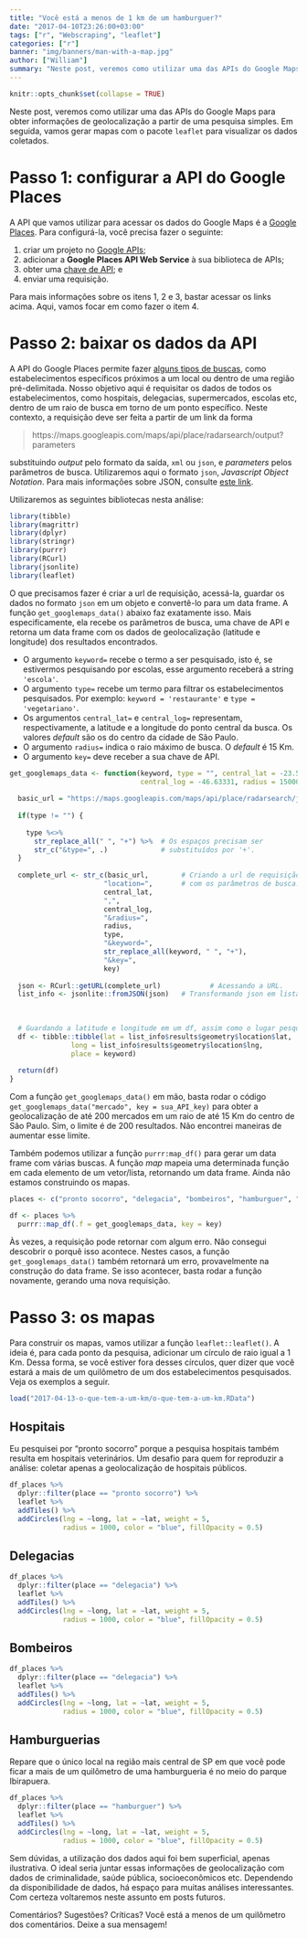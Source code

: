 ```yaml
---
title: "Você está a menos de 1 km de um hamburguer?"
date: "2017-04-10T23:26:00+03:00"
tags: ["r", "Webscraping", "leaflet"]
categories: ["r"]
banner: "img/banners/man-with-a-map.jpg"
author: ["William"]
summary: "Neste post, veremos como utilizar uma das APIs do Google Maps para obter informações de geolocalização a partir de uma pesquisa simples. Em seguida, vamos utilizar o pacote `leaflet` para criar mapas com os dados coletados."
---
```


```r
knitr::opts_chunk$set(collapse = TRUE)
```

Neste post, veremos como utilizar uma das APIs do Google Maps para obter informações de geolocalização a partir de uma pesquisa simples. Em seguida, vamos gerar mapas com o pacote `leaflet` para visualizar os dados coletados.

# Passo 1: configurar a API do Google Places

A API que vamos utilizar para acessar os dados do Google Maps é a [Google Places](https://developers.google.com/places/web-service/?hl=pt-br). Para configurá-la, você precisa fazer o seguinte:

1. criar um projeto no [Google APIs](https://console.developers.google.com/iam-admin/projects);
2. adicionar a **Google Places API Web Service** à sua biblioteca de APIs;
3. obter uma [chave de API](https://support.google.com/googleapi/answer/6158862); e
4. enviar uma requisição.

Para mais informações sobre os itens 1, 2 e 3, bastar acessar os links acima. Aqui, vamos focar em como fazer o item 4.

# Passo 2: baixar os dados da API

A API do Google Places permite fazer [alguns tipos de buscas](https://developers.google.com/places/web-service/search), como estabelecimentos específicos próximos a um local ou dentro de uma região pré-delimitada. Nosso objetivo aqui é requisitar os dados de todos os estabelecimentos, como hospitais, delegacias, supermercados, escolas etc, dentro de um raio de busca em torno de um ponto específico. Neste contexto, a requisição deve ser feita a partir de um link da forma

> https://maps.googleapis.com/maps/api/place/radarsearch/output?parameters

substituindo *output* pelo formato da saída, `xml` ou `json`, e *parameters* pelos parâmetros de busca. Utilizaremos aqui o formato `json`, *Javascript Object Notation*. Para mais informações sobre JSON, consulte [este link](http://www.devmedia.com.br/introducao-ao-formato-json/25275).

Utilizaremos as seguintes bibliotecas nesta análise:

```r
library(tibble)
library(magrittr)
library(dplyr)
library(stringr)
library(purrr)
library(RCurl)
library(jsonlite)
library(leaflet)
```


O que precisamos fazer é criar a url de requisição, acessá-la, guardar os dados no formato `json` em um objeto e convertê-lo para um data frame. A função `get_googlemaps_data()` abaixo faz exatamente isso. Mais especificamente, ela recebe os parâmetros de busca, uma chave de API e retorna um data frame com os dados de geolocalização (latitude e longitude) dos resultados encontrados.

- O argumento `keyword=` recebe o termo a ser pesquisado, isto é, se estivermos pesquisando por escolas, esse argumento receberá a string `'escola'`.
- O argumento `type=` recebe um termo para filtrar os estabelecimentos pesquisados. Por exemplo: `keyword = 'restaurante'` e `type = 'vegetariano'`.
- Os argumentos `central_lat=` e `central_log=` representam, respectivamente, a latitude e a longitude do ponto central da busca. Os valores *default* são os do centro da cidade de São Paulo.
- O argumento `radius=` indica o raio máximo de busca. O *default* é 15 Km.
- O argumento `key=` deve receber a sua chave de API.


```r
get_googlemaps_data <- function(keyword, type = "", central_lat = -23.55052, 
                                central_log = -46.63331, radius = 15000, key) {
  
  basic_url = "https://maps.googleapis.com/maps/api/place/radarsearch/json?"
  
  if(type != "") {
    
    type %<>%
      str_replace_all(" ", "+") %>%  # Os espaços precisam ser 
      str_c("&type=", .)             # substituídos por '+'.
  }
  
  complete_url <- str_c(basic_url,        # Criando a url de requisição
                       "location=",       # com os parâmetros de busca.
                       central_lat,
                       ",",
                       central_log,
                       "&radius=",
                       radius,
                       type,
                       "&keyword=",
                       str_replace_all(keyword, " ", "+"),
                       "&key=",
                       key)
  
  json <- RCurl::getURL(complete_url)            # Acessando a URL.
  list_info <- jsonlite::fromJSON(json)   # Transformando json em lista.
  
  
  
  # Guardando a latitude e longitude em um df, assim como o lugar pesquisado.
  df <- tibble::tibble(lat = list_info$results$geometry$location$lat,
               long = list_info$results$geometry$location$lng,
               place = keyword)
   
  return(df)
}

```

Com a função `get_googlemaps_data()` em mão, basta rodar o código `get_googlemaps_data("mercado", key = sua_API_key)` para obter a geolocalização de até 200 mercados em um raio de até 15 Km do centro de São Paulo. Sim, o limite é de 200 resultados. Não encontrei maneiras de aumentar esse limite.

Também podemos utilizar a função `purrr:map_df()` para gerar um data frame com várias buscas. A função *map* mapeia uma determinada função em cada elemento de um vetor/lista, retornando um data frame. Ainda não estamos construindo os mapas.

```r
places <- c("pronto socorro", "delegacia", "bombeiros", "hamburguer", "pizza")

df <- places %>% 
  purrr::map_df(.f = get_googlemaps_data, key = key)
```

Às vezes, a requisição pode retornar com algum erro. Não consegui descobrir o porquê isso acontece. Nestes casos, a função `get_googlemaps_data()` também retornará um erro, provavelmente na construção do data frame. Se isso acontecer, basta rodar a função novamente, gerando uma nova requisição.

# Passo 3: os mapas

Para construir os mapas, vamos utilizar a função `leaflet::leaflet()`. A ideia é, para cada ponto da pesquisa, adicionar um círculo de raio igual a 1 Km. Dessa forma, se você estiver fora desses círculos, quer dizer que você estará a mais de um quilômetro de um dos estabelecimentos pesquisados. Veja os exemplos a seguir.

```r
load("2017-04-13-o-que-tem-a-um-km/o-que-tem-a-um-km.RData")
```


## Hospitais

Eu pesquisei por "pronto socorro" porque a pesquisa hospitais também resulta em hospitais veterinários. Um desafio para quem for reproduzir a análise: coletar apenas a geolocalização de hospitais públicos.

```r
df_places %>% 
  dplyr::filter(place == "pronto socorro") %>% 
  leaflet %>% 
  addTiles() %>%
  addCircles(lng = ~long, lat = ~lat, weight = 5,
             radius = 1000, color = "blue", fillOpacity = 0.5)
```


## Delegacias

```r
df_places %>% 
  dplyr::filter(place == "delegacia") %>% 
  leaflet %>% 
  addTiles() %>%
  addCircles(lng = ~long, lat = ~lat, weight = 5,
             radius = 1000, color = "blue", fillOpacity = 0.5)
```

## Bombeiros

```r
df_places %>% 
  dplyr::filter(place == "delegacia") %>% 
  leaflet %>% 
  addTiles() %>%
  addCircles(lng = ~long, lat = ~lat, weight = 5,
             radius = 1000, color = "blue", fillOpacity = 0.5)
```

## Hamburguerias

Repare que o único local na região mais central de SP em que você pode ficar a mais de um quilômetro de uma hamburgueria é no meio do parque Ibirapuera.

```r
df_places %>% 
  dplyr::filter(place == "hamburguer") %>% 
  leaflet %>% 
  addTiles() %>%
  addCircles(lng = ~long, lat = ~lat, weight = 5,
             radius = 1000, color = "blue", fillOpacity = 0.5)
```


Sem dúvidas, a utilização dos dados aqui foi bem superficial, apenas ilustrativa. O ideal seria juntar essas informações de geolocalização com dados de criminalidade, saúde pública, socioeconômicos etc. Dependendo da disponibilidade de dados, há espaço para muitas análises interessantes. Com certeza voltaremos neste assunto em posts futuros.

Comentários? Sugestões? Críticas? Você está a menos de um quilômetro dos comentários. Deixe a sua mensagem! 